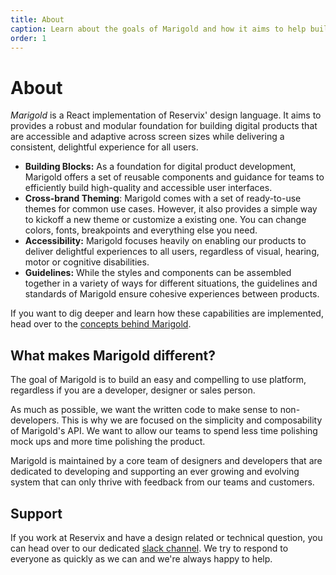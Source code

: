 ```yaml
---
title: About
caption: Learn about the goals of Marigold and how it aims to help building user interfaces.
order: 1
---
```


# About

_Marigold_ is a React implementation of Reservix' design language. It aims to provides a robust and modular foundation for building digital products that are accessible and adaptive across screen sizes while delivering a consistent, delightful experience for all users.

- **Building Blocks:** As a foundation for digital product development, Marigold offers a set of reusable components and guidance for teams to efficiently build high-quality and accessible user interfaces.
- **Cross-brand Theming**: Marigold comes with a set of ready-to-use themes for common use cases. However, it also provides a simple way to kickoff a new theme or customize a existing one. You can change colors, fonts, breakpoints and everything else you need.
- **Accessibility:** Marigold focuses heavily on enabling our products to deliver delightful experiences to all users, regardless of visual, hearing, motor or cognitive disabilities.
- **Guidelines:** While the styles and components can be assembled together in a variety of ways for different situations, the guidelines and standards of Marigold ensure cohesive experiences between products.

If you want to dig deeper and learn how these capabilities are implemented, head over to the [concepts behind Marigold](/introduction/02-concepts).

## What makes Marigold different?

The goal of Marigold is to build an easy and compelling to use platform, regardless if you are a developer, designer or sales person.

As much as possible, we want the written code to make sense to non-developers. This is why we are focused on the simplicity and composability of Marigold's API. We want to allow our teams to spend less time polishing mock ups and more time polishing the product.

Marigold is maintained by a core team of designers and developers that are dedicated to developing and supporting an ever growing and evolving system that can only thrive with feedback from our teams and customers.

## Support

If you work at Reservix and have a design related or technical question, you can head over to our dedicated [slack channel](https://reservix.slack.com/archives/C02727BNZ3J). We try to respond to everyone as quickly as we can and we're always happy to help.
